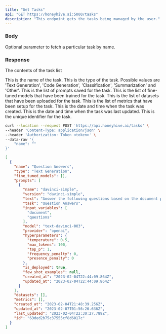 ```yaml
---
title: "Get Tasks"
api: "GET https://honeyhive.ai:5000/tasks"
description: "This endpoint gets the tasks being managed by the user."
---
```


### Body

<ParamField body="name" type="string">
  Optional parameter to fetch a particular task by name.
</ParamField>

### Response

<ResponseField name="data" type="object">

The contents of the task list

<Expandable title="Toggle object">

<ResponseField name="name" type="string">
  This is the name of the task.
</ResponseField>

<ResponseField name="type" type="string">
  This is the type of the task. Possible values are 'Text Generation', 'Code Generation', 'Classification', 'Summarization' and 'Other'.
</ResponseField>

<ResponseField name="prompts" type="array">
  This is the list of prompts saved for the task.
</ResponseField>

<ResponseField name="fine_tuned_models" type="array">
  This is the list of fine-tuned models that have been trained for the task.
</ResponseField>

<ResponseField name="datasets" type="array">
  This is the list of datasets that have been uploaded for the task.
</ResponseField>

<ResponseField name="metrics" type="array">
  This is the list of metrics that have been setup for the task.
</ResponseField>

<ResponseField name="created_at" type="string">
  This is the date and time when the task was created.
</ResponseField>

<ResponseField name="updated_at" type="string">
  This is the date and time when the task was last updated.
</ResponseField>

<ResponseField name="id" type="string">
  This is the unique identifier for the task.
</ResponseField>

</Expandable>

</ResponseField>

<RequestExample>

```bash Example Request
curl --location --request POST 'https://api.honeyhive.ai/tasks' \
--header 'Content-Type: application/json' \
--header 'Authorization: Token <token>' \
--data-raw '{
    "name": ""
}'
```

</RequestExample>

<ResponseExample>

```json Response
[
  {
    "name": "Question Answers",
    "type": "Text Generation",
    "fine_tuned_models": [],
    "prompts": [
      {
        "name": "davinci-simple",
        "version": "davinci-simple",
        "text": "Answer the following questions based on the document provided.\n\nDocument:\n{{document}}\n\nQuestions:\n{{questions}}\n\nAnswers:",
        "task": "Question Answers",
        "input_variables": [
          "document",
          "questions"
        ],
        "model": "text-davinci-003",
        "provider": "openai",
        "hyperparameters": {
          "temperature": 0.5,
          "max_tokens": 100,
          "top_p": 1,
          "frequency_penalty": 0,
          "presence_penalty": 0
        },
        "is_deployed": true,
        "few_shot_examples": null,
        "created_at": "2023-02-04T22:44:09.864Z",
        "updated_at": "2023-02-04T22:44:09.864Z"
      }
    ],
    "datasets": [],
    "metrics": [],
    "created_at": "2023-02-04T21:48:39.256Z",
    "updated_at": "2023-02-07T01:56:26.636Z",
    "last_updated": "2023-02-04T22:30:27.789Z",
    "id": "63ded2b75c37555cf8d6017c"
  }
]

```

</ResponseExample>
